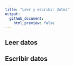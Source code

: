 ```yaml
---
title: "Leer y escribir datos"
output: 
  github_document:
    html_preview: false
---
```



## Leer datos


## Escribir datos


